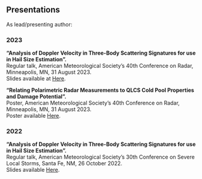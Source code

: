 <html>
<head><title>Presentations</title></head>
<body>
    <h2>Presentations</h2>
    As lead/presenting author:
    <h3>2023</h3>
    <p>
        <div><strong>“Analysis of Doppler Velocity in Three-Body Scattering Signatures for use in Hail Size Estimation”.</strong></div>
        <div>Regular talk, American Meteorological Society’s 40th Conference on Radar, Minneapolis, MN, 31 August 2023.</div>
        <div>Slides available at <a href="slides/RADAR_CONF_TBSS.pdf">Here</a>.</div>
    </p>
    <p>
        <div><strong>“Relating Polarimetric Radar Measurements to QLCS Cold Pool Properties and Damage Potential”.</strong></div>
        <div>Poster, American Meteorological Society’s 40th Conference on Radar, Minneapolis, MN, 31 August 2023.</div>
        <div>Poster available <a href="slides/VanAlstine_RadarPoster2023.pdf">Here</a>.</div>
    </p>
    <h3>2022</h3>
    <p>
        <div><strong>“Analysis of Doppler Velocity in Three-Body Scattering Signatures for use in Hail Size Estimation”.</strong></div>
        <div>Regular talk, American Meteorological Society’s 30th Conference on Severe Local Storms, Santa Fe, NM, 26 October 2022.</div>
        <div>Slides available <a href="slides/SLS_ConferencePPvs_final.pdf">Here</a>.</div>
    </p>
</body>
</html>